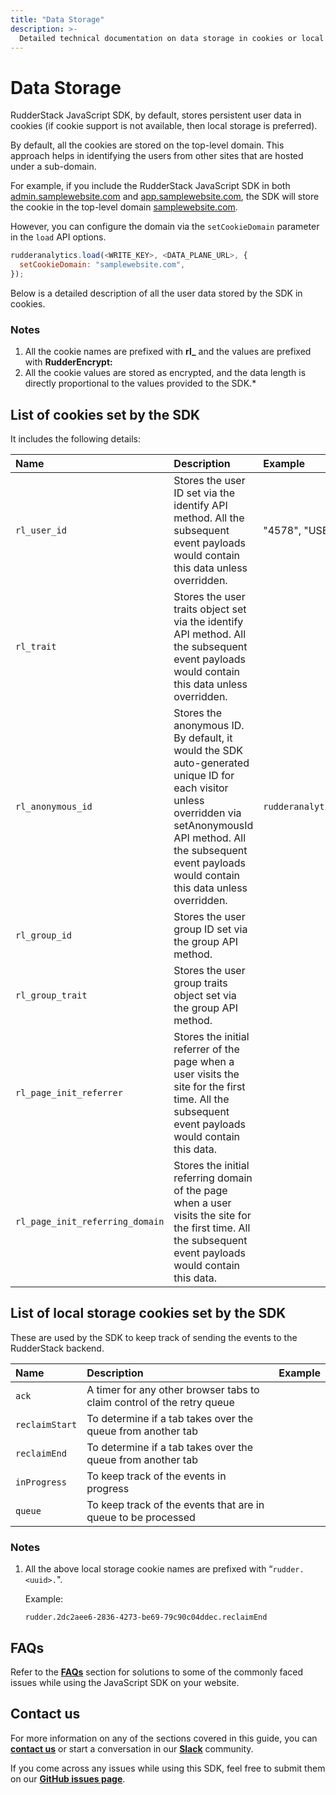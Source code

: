 ```yaml
---
title: "Data Storage"
description: >-
  Detailed technical documentation on data storage in cookies or local storage by the RudderStack’s JavaScript SDK.
---
```


# Data Storage

RudderStack JavaScript SDK, by default, stores persistent user data in cookies (if cookie support is not available, then local storage is preferred).

By default, all the cookies are stored on the top-level domain. This approach helps in identifying the users from other sites that are hosted under a sub-domain.

For example, if you include the RudderStack JavaScript SDK in both [admin.samplewebsite.com](http://admin.samplewebsite.com/) and [app.samplewebsite.com](http://app.samplewebsite.com/), the SDK will store the cookie in the top-level domain [samplewebsite.com](http://samplewebsite.com/).

However, you can configure the domain via the `setCookieDomain` parameter in the `load` API options.

```javascript
rudderanalytics.load(<WRITE_KEY>, <DATA_PLANE_URL>, {
  setCookieDomain: "samplewebsite.com",
});
```
Below is a detailed description of all the user data stored by the SDK in cookies.

### Notes

1. All the cookie names are prefixed with **rl_** and the values are prefixed with **RudderEncrypt:**
2. All the cookie values are stored as encrypted, and the data length is directly proportional to the values provided to the SDK.*

## List of cookies set by the SDK



It includes the following details:

| Name             | Description       | Example    | Clearing Mechanism  |
| :-------------------- | :---------------------------------- | :-------------------------------- |:---------------------------------- |
|  `rl_user_id`         |Stores the user ID set via the identify API method. All the subsequent event payloads would contain this data unless overridden. | "4578", "USER_001" etc.   | `rudderanalytics.reset()`  |
|  `rl_trait`       | Stores the user traits object set via the identify API method. All the subsequent event payloads would contain this data unless overridden. |                   |`rudderanalytics.reset()` |
|  `rl_anonymous_id`          | Stores the anonymous ID. By default, it would the SDK auto-generated unique ID for each visitor unless overridden via setAnonymousId API method. All the subsequent event payloads would contain this data unless overridden. | `rudderanalytics.reset(true)`  |
|  `rl_group_id`          | Stores the user group ID set via the group API method.        |        | `rudderanalytics.reset()` |
|  `rl_group_trait`    | Stores the user group traits object set via the group API method.   |                          |  `rudderanalytics.reset()` |
| `rl_page_init_referrer`        | Stores the initial referrer of the page when a user visits the site for the first time. All the subsequent event payloads would contain this data.    | | Cannot be cleared via SDK.|
| `rl_page_init_referring_domain`      | Stores the initial referring domain of the page when a user visits the site for the first time. All the subsequent event payloads would contain this data.  |   |Cannot be cleared via SDK.|


## List of local storage cookies set by the SDK

These are used by the SDK to keep track of sending the events to the RudderStack backend.

| Name             | Description       | Example    |
| :------------- |:---------- | :----------- | 
|  `ack`     | A timer for any other browser tabs to claim control of the retry queue     | |
|  `reclaimStart`      |To determine if a tab takes over the queue from another tab  |   |
|  `reclaimEnd`     | To determine if a tab takes over the queue from another tab   | |
|  `inProgress`    | To keep track of the events in progress | |
|  `queue`    | To keep track of the events that are in queue to be processed   | |


### Notes

1. All the above local storage cookie names are prefixed with “`rudder.<uuid>.`".
    
    Example:
    
    `rudder.2dc2aee6-2836-4273-be69-79c90c04ddec.reclaimEnd`


## FAQs

Refer to the [**FAQs**](https://rudderstack.com/docs/stream-sources/rudderstack-sdk-integration-guides/rudderstack-javascript-sdk/js-sdk-faqs/) section for solutions to some of the commonly faced issues while using the JavaScript SDK on your website.

## Contact us

For more information on any of the sections covered in this guide, you can [**contact us**](mailto:%20docs@rudderstack.com) or start a conversation in our [**Slack**](https://rudderstack.com/join-rudderstack-slack-community) community.

If you come across any issues while using this SDK, feel free to submit them on our [**GitHub issues page**](https://github.com/rudderlabs/rudder-sdk-js/issues).
